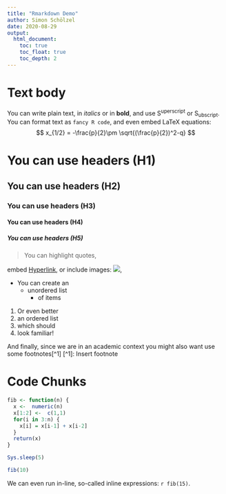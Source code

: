 ```yaml
---
title: "Rmarkdown Demo"
author: Simon Schölzel    
date: 2020-08-29     
output:              
  html_document:     
    toc: true        
    toc_float: true  
    toc_depth: 2
---
```


# Text body

You can write plain text,
in *italics* or in **bold**,
and use S^uperscript^ or S~ubscript~.
You can format text as `fancy R code`,
and even embed LaTeX equations:
$$
x_{1/2} = -\frac{p}{2}\pm \sqrt{(\frac{p}{2})^2-q} 
$$


# You can use headers (H1)
## You can use headers (H2)
### You can use headers (H3)
#### You can use headers (H4)
##### You can use headers (H5)


> You can highlight quotes,

embed [Hyperlink](https://raw.githubusercontent.com/rstudio/cheatsheets/master/rmarkdown-2.0.pdf),
or include images: ![](https://i.pinimg.com/originals/32/49/65/32496554a4f599228677bbf7919024bb.png),


- You can create an
    - unordered list
        - of items

1. Or even better
2. an ordered list
  1. which should
  2. look familiar!
  
  
And finally, since we are in an academic context you might also want use some footnotes[^1]
[^1]: Insert footnote

# Code Chunks

```r
fib <- function(n) {
  x <-  numeric(n)
  x[1:2] <-  c(1,1)
  for(i in 3:n) {
    x[i] = x[i-1] + x[i-2]
  }
  return(x)
}

Sys.sleep(5)

fib(10)
```

We can even run in-line, so-called inline expressions: `r fib(15)`.

